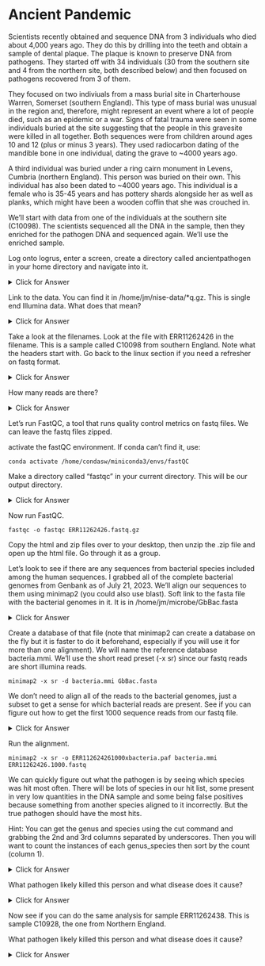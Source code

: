 <!-- Maybe switch to the paired end reads for next year (no enrichment)/ -->

# Ancient Pandemic

Scientists recently obtained and sequence DNA from 3 individuals who died about 4,000 years ago. They do this by drilling into the teeth and obtain a sample of dental plaque. The plaque is known to preserve DNA from pathogens. They started off with 34 individuals (30 from the southern site and 4 from the northern site, both described below) and then focused on pathogens recovered from 3 of them.

They focused on two indiviuals from a mass burial site in Charterhouse Warren, Somerset (southern England). This type of mass burial was unusual in the region and, therefore, might represent an event where a lot of people died, such as an epidemic or a war. Signs of fatal trauma were seen in some individuals buried at the site suggesting that the people in this gravesite were killed in all together. Both sequences were from children around ages 10 and 12 (plus or minus 3 years). They used radiocarbon dating of the mandible bone in one individual, dating the grave to ~4000 years ago.

A third individual was buried under a ring cairn monument in Levens, Cumbria (northern England). This person was buried on their own. This individual has also been dated to ~4000 years ago. This individual is a female who is 35-45 years and has pottery shards alongside her as well as planks, which might have been a wooden coffin that she was crouched in.

We'll start with data from one of the individuals at the southern site (C10098). The scientists sequenced all the DNA in the sample, then they enriched for the pathogen DNA and sequenced again. We'll use the enriched sample.


Log onto logrus, enter a screen, create a directory called ancientpathogen in your home directory and navigate into it.

<details>
  <summary>Click for Answer</summary>
```
mkdir ~/ancientpathogen
cd ~/ancientpathogen
```
</details>

Link to the data. You can find it in /home/jm/nise-data/*q.gz. This is single end Illumina data. What does that mean?

<!-- The paper says they should be paired end but the data they uploaded to the archive is single end. -->

<details>
  <summary>Click for Answer</summary>
```
ln -s /home/jm/nise-data/*q.gz .
```
</details>

Take a look at the filenames. Look at the file with ERR11262426 in the filename. This is a sample called C10098 from southern England. Note what the headers start with. Go back to the linux section if you need a refresher on fastq format.

<details>
  <summary>Click for Answer</summary>
```
ls -l

zcat ERR11262426.fastq.gz | head
```
</details>

How many reads are there? 


<details>
  <summary>Click for Answer</summary>
```
zgrep -c "^@ERR" /home/jm/nise-data/ERR11262426.fastq.gz
```
</details>


Let's run FastQC, a tool that runs quality control metrics on fastq files. We can leave the fastq files zipped.

activate the fastQC environment. If conda can't find it, use:

```
conda activate /home/condasw/miniconda3/envs/fastQC
```

Make a directory called "fastqc" in your current directory. This will be our output directory.

<details>
  <summary>Click for Answer</summary>
```
mkdir fastqc
```
</details>


Now run FastQC.

```
fastqc -o fastqc ERR11262426.fastq.gz
```

Copy the html and zip files over to your desktop, then unzip the .zip file and open up the html file. Go through it as a group.


Let's look to see if there are any sequences from bacterial species included among the human sequences. I grabbed all of the complete bacterial genomes from Genbank as of July 21, 2023. We'll align our sequences to them using minimap2 (you could also use blast). Soft link to the fasta file with the bacterial genomes in it. It is in /home/jm/microbe/GbBac.fasta

<details>
  <summary>Click for Answer</summary>
```
ln -s /home/jm/microbe/GbBac.fasta .
```
</details>


Create a database of that file (note that minimap2 can create a database on the fly but it is faster to do it beforehand, especially if you will use it for more than one alignment). We will name the reference database bacteria.mmi. We'll use the short read preset (-x sr) since our fastq reads are short illumina reads.

```
minimap2 -x sr -d bacteria.mmi GbBac.fasta
```

We don't need to align all of the reads to the bacterial genomes, just a subset to get a sense for which bacterial reads are present. See if you can figure out how to get the first 1000 sequence reads from our fastq file.

<details>
  <summary>Click for Answer</summary>
```
zcat /home/jm/nise-data/ERR11262438.fastq.gz |head -4000 > ERR11262438.1000.fastq
```
</details>


Run the alignment.

```
minimap2 -x sr -o ERR112624261000xbacteria.paf bacteria.mmi ERR11262426.1000.fastq
```


We can quickly figure out what the pathogen is by seeing which species was hit most often. There will be lots of species in our hit list, some present in very low quantities in the DNA sample and some being false positives because something from another species aligned to it incorrectly. But the true pathogen should have the most hits.

Hint: You can get the genus and species using the cut command and grabbing the 2nd and 3rd columns separated by underscores. Then you will want to count the instances of each genus_species then sort by the count (column 1).

<details>
  <summary>Click for Answer</summary>
```
cut -f 2-3 -d '_' ERR112624261000xbacteria.paf | sort |uniq -c | sort -n
```
</details>


What pathogen likely killed this person and what disease does it cause?

<details>
  <summary>Click for Answer</summary>
```
Yersinia pestis, which causes the plague.
```
</details>

Now see if you can do the same analysis for sample ERR11262438. This is sample C10928, the one from Northern England.

What pathogen likely killed this person and what disease does it cause?

<details>
  <summary>Click for Answer</summary>
```
Yersinia pestis, which causes the plague.
```



Citation (There is a spoiler here so don't open it until you have done the exercise.)

<details>
<summary>Click for Answer</summary>
```
Swali, P., Schulting, R., Gilardet, A. et al. Yersinia pestis genomes reveal plague in Britain 4000 years ago. Nat Commun 14, 2930 (2023). https://doi.org/10.1038/s41467-023-38393-w
```
</details>
